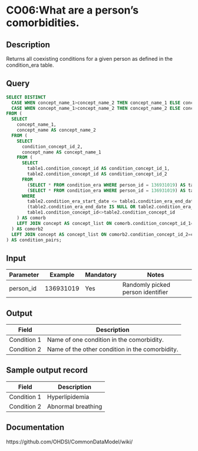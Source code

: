 # CO06:What are a person's comorbidities.

## Description
Returns all coexisting conditions for a given person as defined in the condition_era table.

## Query
```sql
SELECT DISTINCT
  CASE WHEN concept_name_1>concept_name_2 THEN concept_name_1 ELSE concept_name_2 END as condition1,
  CASE WHEN concept_name_1>concept_name_2 THEN concept_name_2 ELSE concept_name_1 END AS condition2
FROM (
  SELECT
    concept_name_1,
    concept_name AS concept_name_2
  FROM (
    SELECT
      condition_concept_id_2,
      concept_name AS concept_name_1
    FROM (
      SELECT
        table1.condition_concept_id AS condition_concept_id_1,
        table2.condition_concept_id AS condition_concept_id_2
      FROM
        (SELECT * FROM condition_era WHERE person_id = 136931019) AS table1,
        (SELECT * FROM condition_era WHERE person_id = 136931019) AS table2
      WHERE
        table2.condition_era_start_date <= table1.condition_era_end_date AND
        (table2.condition_era_end_date IS NULL OR table2.condition_era_end_date >= table1.condition_era_start_date) AND
        table1.condition_concept_id<>table2.condition_concept_id
    ) AS comorb
    LEFT JOIN concept AS concept_list ON comorb.condition_concept_id_1=concept_list.concept_id
  ) AS comorb2
  LEFT JOIN concept AS concept_list ON comorb2.condition_concept_id_2=concept_list.concept_id
) AS condition_pairs;
```

## Input

| Parameter |  Example |  Mandatory |  Notes |
| --- | --- | --- | --- |
| person_id | 136931019 | Yes | Randomly picked person identifier |

## Output

|  Field |  Description |
| --- | --- |
| Condition 1 | Name of one condition in the comorbidity. |
| Condition 2 | Name of the other condition in the comorbidity. |

## Sample output record

|  Field |  Description |
| --- | --- |
| Condition 1 | Hyperlipidemia |
| Condition 2 | Abnormal breathing |


## Documentation
https://github.com/OHDSI/CommonDataModel/wiki/
